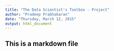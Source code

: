 ```yaml
---
title: "The Data Scientist's Toolbox - Project"
author: "Pradeep Prabhakaran"
date: "Thursday, March 12, 2015"
output: html_document
---
```

## This is a markdown file
